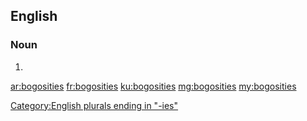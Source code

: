 ==English==

===Noun===
{{head|en|plural}}

# {{plural of|bogosity|lang=en|nocat=1}}

[[Category:English plurals ending in "-ies"]]

[[ar:bogosities]]
[[fr:bogosities]]
[[ku:bogosities]]
[[mg:bogosities]]
[[my:bogosities]]